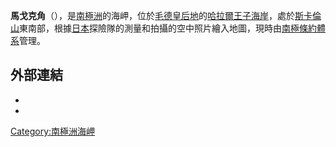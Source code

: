 {{coord|69|40|S|39|29|E|source:GNIS|display=title}}

'''馬戈克角'''（{{lang-en|Magoke Point}}），是[[南極洲|南極洲]]的海岬，位於[[毛德皇后地|毛德皇后地]]的[[哈拉爾王子海岸|哈拉爾王子海岸]]，處於[[斯卡倫山|斯卡倫山]]東南部，根據[[日本|日本]]探險隊的測量和拍攝的空中照片繪入地圖，現時由[[南極條約體系|南極條約體系]]管理。

==外部連結==
*{{cite gnis | type = antarid | id = 9282| name = Magoke Point | accessdate = 2013-07-26}}
*{{usgs-gazetteer|id=9282}}

{{Antarctica-geo-stub}}
[[Category:南極洲海岬|Category:南極洲海岬]]